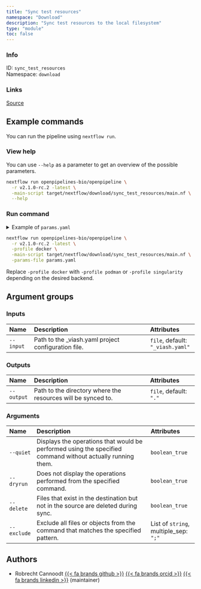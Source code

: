 ```yaml
---
title: "Sync test resources"
namespace: "Download"
description: "Sync test resources to the local filesystem"
type: "module"
toc: false
---
```


::: {.column-margin}

### Info

ID: `sync_test_resources`  
Namespace: `download`

### Links
[Source](https://github.com/openpipelines-bio/openpipeline/blob/v2.1.0-rc.2/src/download/sync_test_resources/config.vsh.yaml){.btn-action .btn-sm .btn-info .btn role="button"}

:::



## Example commands

You can run the pipeline using `nextflow run`.

### View help

You can use `--help` as a parameter to get an overview of the possible parameters.

```bash
nextflow run openpipelines-bio/openpipeline \
  -r v2.1.0-rc.2 -latest \
  -main-script target/nextflow/download/sync_test_resources/main.nf \
  --help
```

### Run command

<details>
<summary>Example of `params.yaml`</summary>
```yaml
# Inputs
input: "_viash.yaml"

# Outputs
# output: "."

# Arguments
quiet: false
dryrun: false
delete: false
# exclude: ["foo"]

# Nextflow input-output arguments
publish_dir: # please fill in - example: "output/"
# param_list: "my_params.yaml"
```
</details>

```bash
nextflow run openpipelines-bio/openpipeline \
  -r v2.1.0-rc.2 -latest \
  -profile docker \
  -main-script target/nextflow/download/sync_test_resources/main.nf \
  -params-file params.yaml
```

:::{.callout-note}
Replace `-profile docker` with `-profile podman` or `-profile singularity` depending on the desired backend.
:::

## Argument groups

### Inputs

|Name      |Description                                         |Attributes                       |
|:----------|:--------------------------------------------------|:--------------------|
|`--input` |Path to the _viash.yaml project configuration file. |`file`, default: `"_viash.yaml"` |


### Outputs

|Name       |Description                                                  |Attributes             |
|:----------|:--------------------------------------------------|:--------------------|
|`--output` |Path to the directory where the resources will be synced to. |`file`, default: `"."` |


### Arguments

|Name        |Description                                                                                                |Attributes                            |
|:----------|:--------------------------------------------------|:--------------------|
|`--quiet`   |Displays the operations that would be performed using the specified command without actually running them. |`boolean_true`                        |
|`--dryrun`  |Does not display the operations performed from the specified command.                                      |`boolean_true`                        |
|`--delete`  |Files that exist in the destination but not in the source are deleted during sync.                         |`boolean_true`                        |
|`--exclude` |Exclude all files or objects from the command that matches the specified pattern.                          |List of `string`, multiple_sep: `";"` |

## Authors


  * Robrecht Cannoodt [{{< fa brands github >}}](https://github.com/rcannood) [{{< fa brands orcid >}}](https://orcid.org/0000-0003-3641-729X) [{{< fa brands linkedin >}}](https://linkedin.com/in/robrechtcannoodt) (maintainer)

